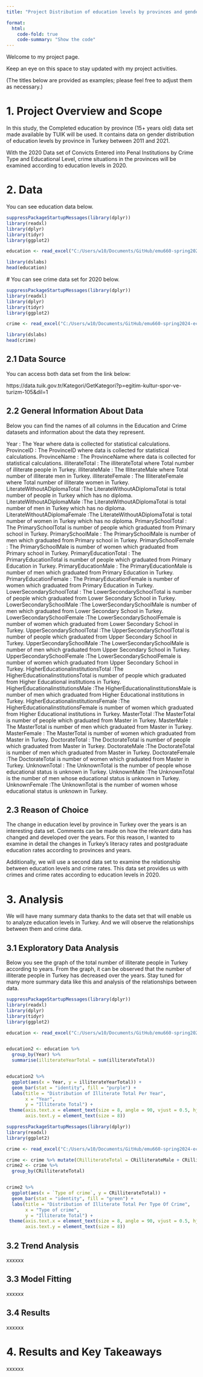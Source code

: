 ```yaml
---
title: "Project Distribution of education levels by provinces and gender in Turkey over the years"

format:
  html:
    code-fold: true
    code-summary: "Show the code"
---
```


Welcome to my project page.

Keep an eye on this space to stay updated with my project activities.

(The titles below are provided as examples; please feel free to adjust them as necessary.)

# 1. Project Overview and Scope

 In this study, the Completed education by province (15+ years old) data set made available by TUIK will be used. It contains data on gender distribution of education levels by province in Turkey between 2011 and 2021.
 
  With the 2020 Data set of Convicts Entered into Penal Institutions by Crime Type and Educational Level, crime situations in the provinces will be examined according to education levels in 2020.

 
# 2. Data

  You can see education data below.

```r

suppressPackageStartupMessages(library(dplyr))
library(readxl)
library(dplyr)
library(tidyr)
library(ggplot2)

education <- read_excel("C:/Users/w10/Documents/GitHub/emu660-spring2024-ecemsenaunlu/data/education.xls")

library(dslabs)
head(education)


```
 # You can see crime data set for 2020 below.

```r

suppressPackageStartupMessages(library(dplyr))
library(readxl)
library(dplyr)
library(tidyr)
library(ggplot2)

crime <- read_excel("C:/Users/w10/Documents/GitHub/emu660-spring2024-ecemsenaunlu/data/crime.xls")

library(dslabs)
head(crime)


```
## 2.1 Data Source

 You can access both data set from the link below:
 
 https://data.tuik.gov.tr/Kategori/GetKategori?p=egitim-kultur-spor-ve-turizm-105&dil=1

## 2.2 General Information About Data

Below you can find the names of all columns in the Education and Crime datasets and information about the data they represent.

Year \: The Year where data is collected for statistical calculations\. 
 ProvinceID : The ProvinceID where data is collected for statistical calculations. 
 ProvinceName : The ProvinceName where data is collected for statistical calculations. 
 illiterateTotal : The illiterateTotal where Total number of illiterate people in Turkey.
 illiterateMale : The IlliterateMale where Total number of illiterate men in Turkey.
 illiterateFemale : The IlliterateFemale where Total number of illiterate women in Turkey.
 LiterateWithoutADiplomaTotal :The LiterateWithoutADiplomaTotal is total number of people in Turkey which has no diploma.
 LiterateWithoutADiplomaMale :The LiterateWithoutADiplomaTotal is total number of men in Turkey which has no diploma.
 LiterateWithoutADiplomaFemale :The LiterateWithoutADiplomaTotal is total number of women in Turkey which has no diploma.
 PrimarySchoolTotal : The PrimarySchoolTotal is number of people which graduated from Primary school in Turkey. 
  PrimarySchoolMale : The PrimarySchoolMale is number of men which graduated from Primary school in Turkey. 
   PrimarySchoolFemale : The PrimarySchoolMale is number of women which graduated from Primary school in Turkey. 
   PrimaryEducationTotal : The PrimaryEducationTotal is number of people which graduated from Primary Education in Turkey. 
   PrimaryEducationMale : The PrimaryEducationMale is number of men which graduated from Primary Education in Turkey. 
  PrimaryEducationFemale : The PrimaryEducationFemale is number of women which graduated from Primary Education in Turkey. 
  LowerSecondarySchoolTotal : The LowerSecondarySchoolTotal is number of people which graduated from Lower Secondary School in Turkey. 
  LowerSecondarySchoolMale :The LowerSecondarySchoolMale is number of men which graduated from Lower Secondary School in Turkey. 
  LowerSecondarySchoolFemale :The LowerSecondarySchoolFemale is number of women which graduated from Lower Secondary School in Turkey. 
  UpperSecondarySchoolTotal	:The UpperSecondarySchoolTotal is number of people which graduated from Upper Secondary School in Turkey. 
  UpperSecondarySchoolMale	:The LowerSecondarySchoolMale is number of men which graduated from Upper Secondary School in Turkey. 
  UpperSecondarySchoolFemale	:The LowerSecondarySchoolFemale is number of women which graduated from Upper Secondary School in Turkey. 
  HigherEducationalinstitutionsTotal	:The HigherEducationalinstitutionsTotal is number of people which graduated from Higher Educational institutions in Turkey. 
  HigherEducationalinstitutionsMale	:The HigherEducationalinstitutionsMale is number of men which graduated from Higher Educational institutions in Turkey. 
  HigherEducationalinstitutionsFemale	:The HigherEducationalinstitutionsFemale is number of women which graduated from Higher Educational institutions in Turkey. 
  MasterTotal	:The MasterTotal is number of people which graduated from Master in Turkey. 
  MasterMale	: The MasterTotal is number of men which graduated from Master in Turkey. 
  MasterFemale : The MasterTotal is number of women which graduated from Master in Turkey. 
  DoctorateTotal	: The DoctorateTotal is number of people which graduated from Master in Turkey. 
  DoctorateMale	:The DoctorateTotal is number of men which graduated from Master in Turkey. 
  DoctorateFemale	:The DoctorateTotal is number of women which graduated from Master in Turkey. 
  UnknownTotal	: The UnknownTotal is the number of people whose educational status is unknown in Turkey.
  UnknownMale	:The UnknownTotal is the number of men whose educational status is unknown in Turkey.
  UnknownFemale :The UnknownTotal is the number of women whose educational status is unknown in Turkey.


## 2.3 Reason of Choice

The change in education level by province in Turkey over the years is an interesting data set. Comments can be made on how the relevant data has changed and developed over the years. For this reason, I wanted to examine in detail the changes in Turkey's literacy rates and postgraduate education rates according to provinces and years.

Additionally, we will use a second data set to examine the relationship between education levels and crime rates. This data set provides us with crimes and crime rates according to education levels in 2020.

# 3. Analysis

We will have many summary data thanks to the data set that will enable us to analyze education levels in Turkey. And we will observe the relationships between them and crime data.

## 3.1 Exploratory Data Analysis

Below you see the graph of the total number of illiterate people in Turkey according to years. From the graph, it can be observed that the number of illiterate people in Turkey has decreased over the years. Stay tuned for many more summary data like this and analysis of the relationships between data.

```r
suppressPackageStartupMessages(library(dplyr))
library(readxl)
library(dplyr)
library(tidyr)
library(ggplot2)

education <- read_excel("C:/Users/w10/Documents/GitHub/emu660-spring2024-ecemsenaunlu/data/education.xls")


education2 <- education %>%
  group_by(Year) %>%
  summarise(illiterateYearTotal = sum(illiterateTotal))


education2 %>%
  ggplot(aes(x = Year, y = illiterateYearTotal)) +
  geom_bar(stat = "identity", fill = "purple") +
  labs(title = "Distribution of Illiterate Total Per Year",
       x = "Year",
       y = "Illiterate Total") +
 theme(axis.text.x = element_text(size = 8, angle = 90, vjust = 0.5, hjust = 1),
       axis.text.y = element_text(size = 8))

```

```r
suppressPackageStartupMessages(library(dplyr))
library(readxl)
library(ggplot2)

crime <- read_excel("C:/Users/w10/Documents/GitHub/emu660-spring2024-ecemsenaunlu/data/crime.xls")

crime <- crime %>% mutate(CRilliterateTotal = CRilliterateMale + CRilliterateFemale)
crime2 <- crime %>%
  group_by(CRilliterateTotal)


crime2 %>%
  ggplot(aes(x = `Type of crime`, y = CRilliterateTotal)) +
  geom_bar(stat = "identity", fill = "green") +
  labs(title = "Distribution of Illiterate Total Per Type Of Crime",
       x = "Type of crime",
       y = "Illiterate Total") +
 theme(axis.text.x = element_text(size = 8, angle = 90, vjust = 0.5, hjust = 1),
       axis.text.y = element_text(size = 8))

```
## 3.2 Trend Analysis

xxxxxx

## 3.3 Model Fitting

xxxxxx

## 3.4 Results

xxxxxx

# 4. Results and Key Takeaways

xxxxxx
